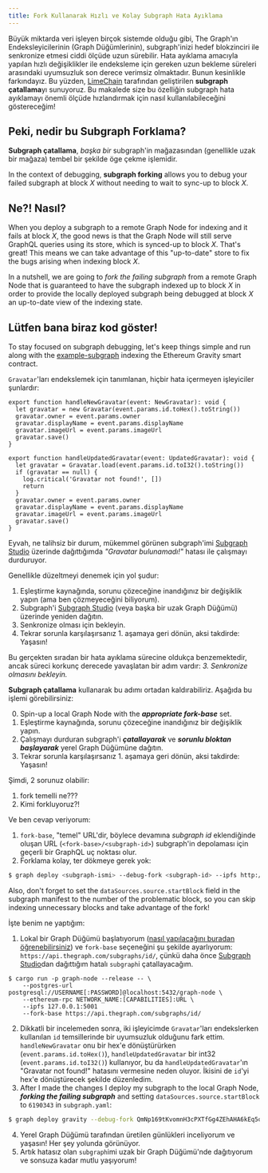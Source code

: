 ```yaml
---
title: Fork Kullanarak Hızlı ve Kolay Subgraph Hata Ayıklama
---
```


Büyük miktarda veri işleyen birçok sistemde olduğu gibi, The Graph'ın Endeksleyicilerinin (Graph Düğümlerinin), subgraph'inizi hedef blokzinciri ile senkronize etmesi ciddi ölçüde uzun sürebilir. Hata ayıklama amacıyla yapılan hızlı değişiklikler ile endeksleme için gereken uzun bekleme süreleri arasındaki uyumsuzluk son derece verimsiz olmaktadır. Bunun kesinlikle farkındayız. Bu yüzden, [LimeChain](https://limechain.tech/) tarafından geliştirilen **subgraph çatallama**yı sunuyoruz. Bu makalede size bu özelliğin subgraph hata ayıklamayı önemli ölçüde hızlandırmak için nasıl kullanılabileceğini göstereceğim!

## Peki, nedir bu Subgraph Forklama?

**Subgraph çatallama**, _başka bir_ subgraph'in mağazasından (genellikle uzak bir mağaza) tembel bir şekilde öge çekme işlemidir.

In the context of debugging, **subgraph forking** allows you to debug your failed subgraph at block _X_ without needing to wait to sync-up to block _X_.

## Ne?! Nasıl?

When you deploy a subgraph to a remote Graph Node for indexing and it fails at block _X_, the good news is that the Graph Node will still serve GraphQL queries using its store, which is synced-up to block _X_. That's great! This means we can take advantage of this "up-to-date" store to fix the bugs arising when indexing block _X_.

In a nutshell, we are going to _fork the failing subgraph_ from a remote Graph Node that is guaranteed to have the subgraph indexed up to block _X_ in order to provide the locally deployed subgraph being debugged at block _X_ an up-to-date view of the indexing state.

## Lütfen bana biraz kod göster!

To stay focused on subgraph debugging, let's keep things simple and run along with the [example-subgraph](https://github.com/graphprotocol/graph-tooling/tree/main/examples/ethereum-gravatar) indexing the Ethereum Gravity smart contract.

`Gravatar`'ları endekslemek için tanımlanan, hiçbir hata içermeyen işleyiciler şunlardır:

```tsx
export function handleNewGravatar(event: NewGravatar): void {
  let gravatar = new Gravatar(event.params.id.toHex().toString())
  gravatar.owner = event.params.owner
  gravatar.displayName = event.params.displayName
  gravatar.imageUrl = event.params.imageUrl
  gravatar.save()
}

export function handleUpdatedGravatar(event: UpdatedGravatar): void {
  let gravatar = Gravatar.load(event.params.id.toI32().toString())
  if (gravatar == null) {
    log.critical('Gravatar not found!', [])
    return
  }
  gravatar.owner = event.params.owner
  gravatar.displayName = event.params.displayName
  gravatar.imageUrl = event.params.imageUrl
  gravatar.save()
}
```

Eyvah, ne talihsiz bir durum, mükemmel görünen subgraph'imi [Subgraph Studio](https://thegraph.com/studio/) üzerinde dağıttığımda _"Gravatar bulunamadı!"_ hatası ile çalışmayı durduruyor.

Genellikle düzeltmeyi denemek için yol şudur:

1. Eşleştirme kaynağında, sorunu çözeceğine inandığınız bir değişiklik yapın (ama ben çözmeyeceğini biliyorum).
2. Subgraph'i [Subgraph Studio](https://thegraph.com/studio/) (veya başka bir uzak Graph Düğümü) üzerinde yeniden dağıtın.
3. Senkronize olması için bekleyin.
4. Tekrar sorunla karşılaşırsanız 1. aşamaya geri dönün, aksi takdirde: Yaşasın!

Bu gerçekten sıradan bir hata ayıklama sürecine oldukça benzemektedir, ancak süreci korkunç derecede yavaşlatan bir adım vardır: _3. Senkronize olmasını bekleyin._

**Subgraph çatallama** kullanarak bu adımı ortadan kaldırabiliriz. Aşağıda bu işlemi görebilirsiniz:

0. Spin-up a local Graph Node with the **_appropriate fork-base_** set.
1. Eşleştirme kaynağında, sorunu çözeceğine inandığınız bir değişiklik yapın.
2. Çalışmayı durduran subgraph'i **_çatallayarak_** ve **_sorunlu bloktan başlayarak_** yerel Graph Düğümüne dağıtın.
3. Tekrar sorunla karşılaşırsanız 1. aşamaya geri dönün, aksi takdirde: Yaşasın!

Şimdi, 2 sorunuz olabilir:

1. fork temelli ne???
2. Kimi forkluyoruz?!

Ve ben cevap veriyorum:

1. `fork-base`, "temel" URL'dir, böylece devamına _subgraph id_ eklendiğinde oluşan URL (`<fork-base>/<subgraph-id>`) subgraph'in depolaması için geçerli bir GraphQL uç noktası olur.
2. Forklama kolay, ter dökmeye gerek yok:

```bash
$ graph deploy <subgraph-ismi> --debug-fork <subgraph-id> --ipfs http://localhost:5001 --node http://localhost:8020
```

Also, don't forget to set the `dataSources.source.startBlock` field in the subgraph manifest to the number of the problematic block, so you can skip indexing unnecessary blocks and take advantage of the fork!

İşte benim ne yaptığım:

1. Lokal bir Graph Düğümü başlatıyorum ([nasıl yapılacağını buradan öğrenebilirsiniz](https://github.com/graphprotocol/graph-node#running-a-local-graph-node)) ve `fork-base` seçeneğini şu şekilde ayarlıyorum: `https://api.thegraph.com/subgraphs/id/`, çünkü daha önce [Subgraph Studio](https://thegraph.com/studio/)dan dağıttığım hatalı `subgraph`i çatallayacağım.

```
$ cargo run -p graph-node --release -- \
    --postgres-url postgresql://USERNAME[:PASSWORD]@localhost:5432/graph-node \
    --ethereum-rpc NETWORK_NAME:[CAPABILITIES]:URL \
    --ipfs 127.0.0.1:5001
    --fork-base https://api.thegraph.com/subgraphs/id/
```

2. Dikkatli bir incelemeden sonra, iki işleyicimde `Gravatar`'ları endekslerken kullanılan `id` temsillerinde bir uyumsuzluk olduğunu fark ettim. `handleNewGravatar` onu bir hex'e dönüştürürken (`event.params.id.toHex()`), `handleUpdatedGravatar` bir int32 (`event.params.id.toI32()`) kullanıyor, bu da `handleUpdatedGravatar`'ın "Gravatar not found!" hatasını vermesine neden oluyor. İkisini de `id`'yi hex'e dönüştürecek şekilde düzenledim.
3. After I made the changes I deploy my subgraph to the local Graph Node, **_forking the failing subgraph_** and setting `dataSources.source.startBlock` to `6190343` in `subgraph.yaml`:

```bash
$ graph deploy gravity --debug-fork QmNp169tKvomnH3cPXTfGg4ZEhAHA6kEq5oy1XDqAxqHmW --ipfs http://localhost:5001 --node http://localhost:8020
```

4. Yerel Graph Düğümü tarafından üretilen günlükleri inceliyorum ve yaşasın! Her şey yolunda görünüyor.
5. Artık hatasız olan `subgraph`imi uzak bir Graph Düğümü'nde dağıtıyorum ve sonsuza kadar mutlu yaşıyorum!
